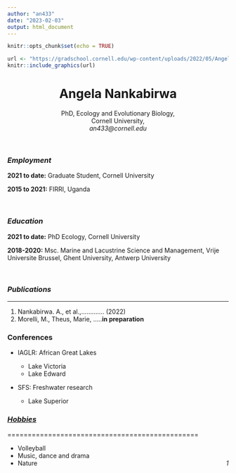 ```yaml
---
author: "an433"
date: "2023-02-03"
output: html_document
---
```


```r
knitr::opts_chunk$set(echo = TRUE)
```


```r
url <- "https://gradschool.cornell.edu/wp-content/uploads/2022/05/Angela-Nankabirwa-crop-400x400.jpg"
knitr::include_graphics(url)
```


<center> 
# Angela Nankabirwa   
PhD, Ecology and Evolutionary Biology,  
Cornell University,  
*an433@cornell.edu*  
</center>


<br>

### *Employment*
**2021 to date:** Graduate Student, Cornell University

**2015 to 2021:** FIRRI, Uganda

<br>

### *Education*
**2021 to date:** PhD Ecology, Cornell University

**2018-2020:** Msc. Marine and Lacustrine Science and Management, Vrije Universite Brussel, Ghent University, Antwerp University  

<br>

### *Publications*

******************************************************

1. Nankabirwa. A., et al.,............. (2022)
2. Morelli, M., Theus, Marie, .....**in preparation**


### \hfill Conferences

+ IAGLR: African Great Lakes

    + Lake Victoria
    + Lake Edward

+ SFS: Freshwater research

    + Lake Superior


### <ins> *Hobbies* </ins>

===============================================

* Volleyball
* Music, dance and drama
* Nature  [*1*]{style="float:right"}




